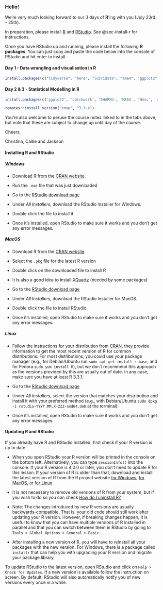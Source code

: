 ### Hello!

We're very much looking forward to our 3 days of **R**'ing with you (July 23rd - 25th).

In preparation, please install [R](https://rstudio-education.github.io/hopr/starting.html) and [RStudio](https://posit.co/download/rstudio-desktop/). See @sec-install-r for instructions.

Once you have RStudio up and running, please install the following **R packages**. You can just copy and paste the code below into the console of RStudio and hit enter to install.

#### **Day 1 - Data wrangling and visualisation in R**

```r
install.packages(c("tidyverse", "here", "lubridate", "lme4", "ggplot2", "patchwork"))
```

#### **Day 2 & 3 - Statistical Modelling in R**

```r
install.packages(c('ggplot2', 'patchwork', 'DHARMa', 'MASS', 'Hmsc', 'sf', 'terra', 'tidyr', 'vegan', 'dplyr', 'ggcorrplot', 'fields'))
```

```r
remotes::install_version("tmap", "3.3-4")
```

You're also welcome to peruse the course notes linked to in the tabs above, but note that these are subject to change up until day of the course.

Cheers,

Christina, Caitie and Jackson

#### Installing R and RStudio {#sec-install-r}

##### Windows

-   Download R from the [CRAN website](https://cran.r-project.org/bin/windows/base/release.htm).

-   Run the `.exe` file that was just downloaded

-   Go to the [RStudio download page](https://www.rstudio.com/products/rstudio/download/#download)

-   Under *All Installers*, download the RStudio Installer for Windows.

-   Double click the file to install it

-   Once it's installed, open RStudio to make sure it works and you don't get any error messages.

##### MacOS

-   Download R from the [CRAN website](https://cran.r-project.org/bin/macosx/).

-   Select the `.pkg` file for the latest R version

-   Double click on the downloaded file to install R

-   It is also a good idea to install [XQuartz](https://www.xquartz.org/) (needed by some packages)

-   Go to the [RStudio download page](https://www.rstudio.com/products/rstudio/download/#download)

-   Under *All Installers*, download the RStudio Installer for MacOS.

-   Double click the file to install RStudio

-   Once it's installed, open RStudio to make sure it works and you don't get any error messages.

##### Linux

-   Follow the instructions for your distribution from [CRAN](https://cloud.r-project.org/bin/linux), they provide information to get the most recent version of R for common distributions. For most distributions, you could use your package manager (e.g., for Debian/Ubuntu run `sudo apt-get install r-base`, and for Fedora `sudo yum install R`), but we don't recommend this approach as the versions provided by this are usually out of date. In any case, make sure you have at least R 3.3.1.

-   Go to the [RStudio download page](https://www.rstudio.com/products/rstudio/download/#download)

-   Under *All Installers*, select the version that matches your distribution and install it with your preferred method (e.g., with Debian/Ubuntu `sudo dpkg -i rstudio-YYYY.MM.X-ZZZ-amd64.deb` at the terminal).

-   Once it's installed, open RStudio to make sure it works and you don't get any error messages.

#### Updating R and RStudio

If you already have R and RStudio installed, first check if your R version is up to date:

-   When you open RStudio your R version will be printed in the console on the bottom left. Alternatively, you can type `sessionInfo()` into the console. If your R version is 4.0.0 or later, you don't need to update R for this lesson. If your version of R is older than that, download and install the latest version of R from the R project website [for Windows](https://cran.r-project.org/bin/windows/base/), [for MacOS](https://cran.r-project.org/bin/macosx/), or [for Linux](https://cran.r-project.org/bin/linux/)

-   It is not necessary to remove old versions of R from your system, but if you wish to do so you can check [How do I uninstall R?](https://cran.r-project.org/bin/windows/base/rw-FAQ.html#How-do-I-UNinstall-R_003f)

-   Note: The changes introduced by new R versions are usually backwards-compatible. That is, your old code should still work after updating your R version. However, if breaking changes happen, it is useful to know that you can have multiple versions of R installed in parallel and that you can switch between them in RStudio by going to `Tools > Global Options > General > Basic`.

-   After installing a new version of R, you will have to reinstall all your packages with the new version. For Windows, there is a package called `installr` that can help you with upgrading your R version and migrate your package library.

To update RStudio to the latest version, open RStudio and click on `Help > Check for Updates`. If a new version is available follow the instruction on screen. By default, RStudio will also automatically notify you of new versions every once in a while.
